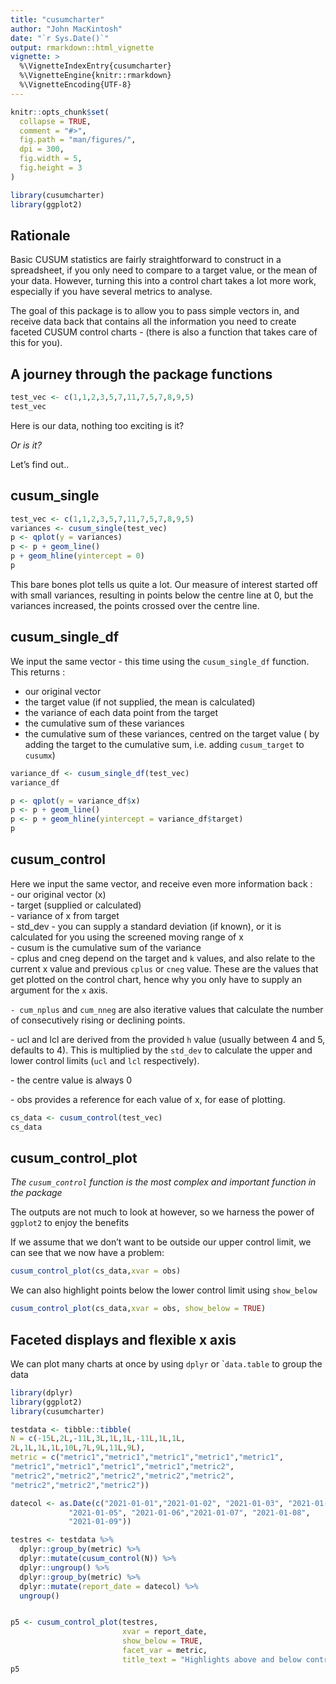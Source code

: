 ```yaml
---
title: "cusumcharter"
author: "John MacKintosh"
date: "`r Sys.Date()`"
output: rmarkdown::html_vignette
vignette: >
  %\VignetteIndexEntry{cusumcharter}
  %\VignetteEngine{knitr::rmarkdown}
  %\VignetteEncoding{UTF-8}
---
```


```r
knitr::opts_chunk$set(
  collapse = TRUE,
  comment = "#>",
  fig.path = "man/figures/",
  dpi = 300,
  fig.width = 5,
  fig.height = 3
)
```

```r
library(cusumcharter)
library(ggplot2)
```

## Rationale

Basic CUSUM statistics are fairly straightforward to construct in a spreadsheet, if you only need to compare to a target value, or the mean of your data. However, turning this into a control chart takes a lot more work, especially if you have several metrics to analyse.

The goal of this package is to allow you to pass simple vectors in, and receive data back that contains all the information you need to create faceted CUSUM control charts - (there is also a function that takes care of this for you).

## A journey through the package functions

```r
test_vec <- c(1,1,2,3,5,7,11,7,5,7,8,9,5)
test_vec
```

Here is our data, nothing too exciting is it?

*Or is it?*

Let's find out..

## cusum_single

```r
test_vec <- c(1,1,2,3,5,7,11,7,5,7,8,9,5)
variances <- cusum_single(test_vec)
p <- qplot(y = variances)
p <- p + geom_line()
p + geom_hline(yintercept = 0)
p

```

This bare bones plot tells us quite a lot. Our measure of interest started off with small variances, resulting in points below the centre line at 0, but the variances increased, the points crossed over the centre line.

## cusum_single_df

We input the same vector - this time using the `cusum_single_df` function. This returns :

-   our original vector
-   the target value (if not supplied, the mean is calculated)
-   the variance of each data point from the target
-   the cumulative sum of these variances
-   the cumulative sum of these variances, centred on the target value ( by adding the target to the cumulative sum, i.e. adding `cusum_target` to `cusumx`)

```r
variance_df <- cusum_single_df(test_vec)
variance_df
```

```r

p <- qplot(y = variance_df$x)
p <- p + geom_line()
p <- p + geom_hline(yintercept = variance_df$target)
p
```

## cusum_control

Here we input the same vector, and receive even more information back :\
- our original vector (x)\
- target (supplied or calculated)\
- variance of x from target\
- std_dev - you can supply a standard deviation (if known), or it is calculated for you using the screened moving range of x\
- cusum is the cumulative sum of the variance\
- cplus and cneg depend on the target and `k` values, and also relate to the current x value and previous `cplus` or `cneg` value. These are the values that get plotted on the control chart, hence why you only have to supply an argument for the `x` axis.

`- cum_nplus` and `cum_nneg` are also iterative values that calculate the number of consecutively rising or declining points.

\- ucl and lcl are derived from the provided `h` value (usually between 4 and 5, defaults to 4). This is multiplied by the `std_dev` to calculate the upper and lower control limits (`ucl` and `lcl` respectively).

\- the centre value is always 0

\- obs provides a reference for each value of x, for ease of plotting.

```r
cs_data <- cusum_control(test_vec)
cs_data
```

## cusum_control_plot

*The `cusum_control` function is the most complex and important function in the package*

The outputs are not much to look at however, so we harness the power of `ggplot2` to enjoy the benefits

If we assume that we don't want to be outside our upper control limit, we can see that we now have a problem:

```r
cusum_control_plot(cs_data,xvar = obs)
```

We can also highlight points below the lower control limit using `show_below`

```r
cusum_control_plot(cs_data,xvar = obs, show_below = TRUE)
```

## Faceted displays and flexible x axis

We can plot many charts at once by using `dplyr` or \``data.table` to group the data

```r
library(dplyr)
library(ggplot2)
library(cusumcharter)

testdata <- tibble::tibble(
N = c(-15L,2L,-11L,3L,1L,1L,-11L,1L,1L,
2L,1L,1L,1L,10L,7L,9L,11L,9L),
metric = c("metric1","metric1","metric1","metric1","metric1",
"metric1","metric1","metric1","metric1","metric2",
"metric2","metric2","metric2","metric2","metric2",
"metric2","metric2","metric2"))

datecol <- as.Date(c("2021-01-01","2021-01-02", "2021-01-03", "2021-01-04" ,
             "2021-01-05", "2021-01-06","2021-01-07", "2021-01-08",
             "2021-01-09"))

testres <- testdata %>%
  dplyr::group_by(metric) %>%
  dplyr::mutate(cusum_control(N)) %>%
  dplyr::ungroup() %>%
  dplyr::group_by(metric) %>%
  dplyr::mutate(report_date = datecol) %>%
  ungroup()


p5 <- cusum_control_plot(testres,
                         xvar = report_date,
                         show_below = TRUE,
                         facet_var = metric,
                         title_text = "Highlights above and below control limits")
p5

```
